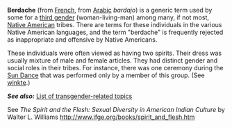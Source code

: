 '''Berdache''' (from [[French language|French]], from [[Arabic language|Arabic]] ''bardajo'') is a generic term used by some for a [[third gender]] (woman-living-man) among many, if not most, [[Native American]] tribes. There are terms for these individuals in the various Native American languages, and the term "berdache" is frequently rejected as inappropriate and offensive by Native Americans.

These individuals were often viewed as having two spirits.  Their dress was usually mixture of male and female articles.  They had distinct gender and social roles in their tribes.  For instance, there was one ceremony during the [[Sun Dance]] that was performed only by a member of this group. (See [[winkte]].)

'''''See also:''''' [[List of transgender-related topics]]

See ''The Spirit and the Flesh: Sexual Diversity in American Indian Culture'' by Walter L. Williams http://www.ifge.org/books/spirit_and_flesh.htm